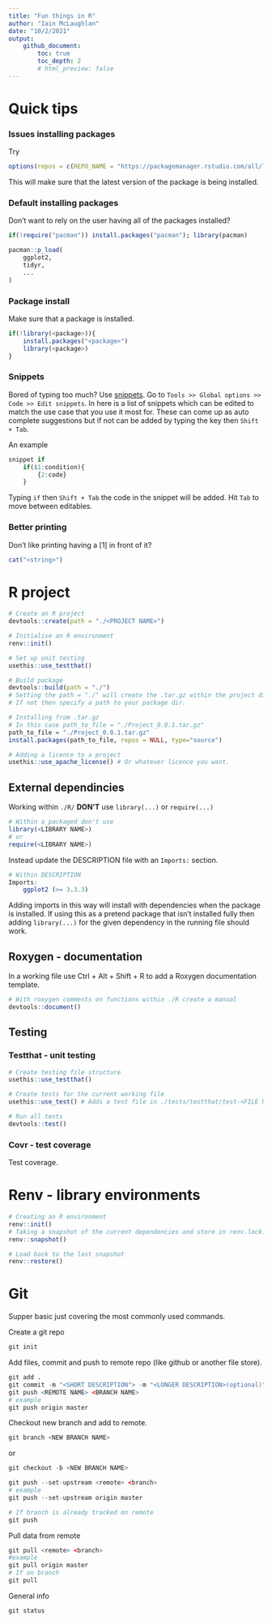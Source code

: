```yaml
---
title: "Fun things in R"
author: "Iain McLaughlan"
date: "10/2/2021"
output:
    github_document:
        toc: true
        toc_depth: 2
        # html_preview: false
---
```


# Quick tips

### Issues installing packages

Try 

```r
options(repos = c(REPO_NAME = "https://packagemanager.rstudio.com/all/latest"))
```

This will make sure that the latest version of the package is being installed.

### Default installing packages

Don't want to rely on the user having all of the packages installed?

```r
if(!require("pacman")) install.packages("pacman"); library(pacman)

pacman::p_load(
    ggplot2,
    tidyr,
    ...
)
```

### Package install
Make sure that a package is installed. 

```r
if(!library(<package>)){
    install.packages("<package>")
    library(<package>)
}
```

### Snippets

Bored of typing too much? Use [snippets](https://jozef.io/r906-rstudio-snippets/).
Go to `Tools >> Global options >> Code >> Edit snippets`. In here is a list of 
snippets which can be edited to match the use case that you use it most for. 
These can come up as auto complete suggestions but if not can be added by typing
the key then `Shift + Tab`.

An example 

```r
snippet if
    if($1:condition){
        {2:code}
    }
```

Typing `if` then `Shift + Tab` the code in the snippet will be added. Hit `Tab` 
to move between editables.

### Better printing

Don't like printing having a [1] in front of it?

```r
cat("<string>")
```

# R project 

``` r
# Create an R project
devtools::create(path = "./<PROJECT NAME>")

# Initialise an R environment
renv::init()

# Set up unit testing
usethis::use_testthat()

# Build package
devtools::build(path = "./")
# Setting the path = "./" will create the .tar.gz within the project dir.
# If not then specify a path to your package dir.

# Installing from .tar.gz
# In this case path_to_file = "./Project_0.0.1.tar.gz"
path_to_file = "./Project_0.0.1.tar.gz"
install.packages(path_to_file, repos = NULL, type="source")

# Adding a licence to a project
usethis::use_apache_license() # Or whatever licence you want.
```

## External dependincies

Working within `./R/` **DON'T** use `library(...)` or `require(...)`

``` r
# Within a packaged don't use
library(<LIBRARY NAME>)
# or
require(<LIBRARY NAME>)
```

Instead update the DESCRIPTION file with an `Imports: ` section.
``` r
# Within DESCRIPTION
Imports:
    ggplot2 (>= 3.3.3)
```

Adding imports in this way will install with dependencies when the package is 
installed. If using this as a pretend package that isn't installed fully then 
adding `library(...)` for the given dependency in the running file should work.

## Roxygen - documentation

In a working file use Ctrl + Alt + Shift + R to add a Roxygen documentation template.
``` r
# With roxygen comments on functions within ./R create a manual
devtools::document()
```

## Testing

### Testthat - unit testing
``` r
# Create testing file structure
usethis::use_testthat()

# Create tests for the current working file
usethis::use_test() # Adds a test file in ./tests/testthat/test-<FILE NAME>.R

# Run all tests
devtools::test()
```

### Covr - test coverage

Test coverage.

# Renv - library environments

```r
# Creating an R environment
renv::init()
# Taking a snapshot of the current dependencies and store in renv.lock.
renv::snapshot()

# Load back to the last snapshot
renv::restore()
```

# Git

Supper basic just covering the most commonly used commands.

Create a git repo
```r
git init
```

Add files, commit and push to remote repo (like github or another file store).

```r
git add . 
git commit -m "<SHORT DESCRIPTION"> -m "<LONGER DESCRIPTION>(optional)"
git push <REMOTE NAME> <BRANCH NAME>
# example
git push origin master
```

Checkout new branch and add to remote.

```r
git branch <NEW BRANCH NAME>
```

or 

```r
git checkout -b <NEW BRANCH NAME>

git push --set-upstream <remote> <branch>
# example
git push --set-upstream origin master

# If branch is already tracked on remote
git push
```

Pull data from remote

```r
git pull <remote> <branch>
#example
git pull origin master
# If on branch
git pull
```

General info

```r
git status
```
